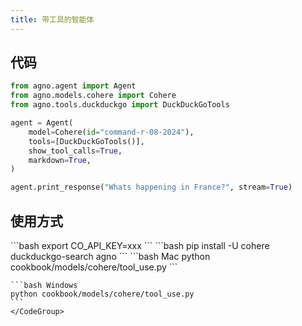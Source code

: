 ```yaml
---
title: 带工具的智能体
---
```

## 代码

```python cookbook/models/cohere/tool_use.py
from agno.agent import Agent
from agno.models.cohere import Cohere
from agno.tools.duckduckgo import DuckDuckGoTools

agent = Agent(
    model=Cohere(id="command-r-08-2024"),
    tools=[DuckDuckGoTools()],
    show_tool_calls=True,
    markdown=True,
)

agent.print_response("Whats happening in France?", stream=True)
```

## 使用方式

<Steps>
  <Snippet file="create-venv-step.mdx" />

  <Step title="设置您的 API 密钥">
    ```bash
    export CO_API_KEY=xxx
    ```
  </Step>

  <Step title="安装库">
    ```bash
    pip install -U cohere duckduckgo-search agno
    ```
  </Step>

  <Step title="运行智能体">
    <CodeGroup>
    ```bash Mac
    python cookbook/models/cohere/tool_use.py
    ```

    ```bash Windows
    python cookbook/models/cohere/tool_use.py
    ```
    </CodeGroup>
  </Step>
</Steps>